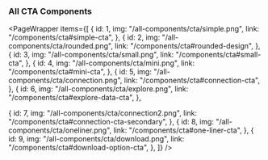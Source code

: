 
### All CTA Components    

<PageWrapper
  items={[
   {
    id: 1,
    img: "/all-components/cta/simple.png",
    link: "/components/cta#simple-cta",
  },
  {
    id: 2,
    img: "/all-components/cta/rounded.png",
    link: "/components/cta#rounded-design",
  },
  {
    id: 3,
    img: "/all-components/cta/small.png",
    link: "/components/cta#small-cta",
  },
  {
    id: 4,
    img: "/all-components/cta/mini.png",
    link: "/components/cta#mini-cta",
  },
  {
    id: 5,
    img: "/all-components/cta/connection.png",
    link: "/components/cta#connection-cta",
  },
  {
    id: 6,
    img: "/all-components/cta/explore.png",
    link: "/components/cta#explore-data-cta",
  },

  {
    id: 7,
    img: "/all-components/cta/connection2.png",
    link: "/components/cta#connection-cta-secondary",
  },
  {
    id: 8,
    img: "/all-components/cta/oneliner.png",
    link: "/components/cta#one-liner-cta",
  },
  {
    id: 9,
    img: "/all-components/cta/download.png",
    link: "/components/cta#download-option-cta",
  },
  ]}
/>
